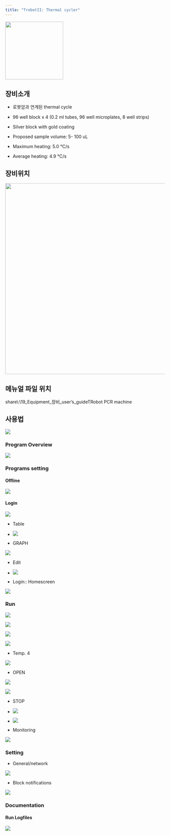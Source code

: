 ```yaml
---
title: "TrobotII: Thermal cycler"
---
```


![](images/paste-35.png){width="183"}

## 장비소개

-   로봇암과 연계된 thermal cycle

-   96 well block x 4 (0.2 ml tubes, 96 well microplates, 8 well strips)

-   Silver block with gold coating

-   Proposed sample volume: 5- 100 uL

-   Maximum heating: 5.0 ℃/s

-   Average heating: 4.9 ℃/s

## 장비위치

![](images/paste-29.png){width="604"}

## 메뉴얼 파일 위치

share\\:\\19_Equipment\Biofoundry\바이오파운드리\_장비_user's_guide\analytikjena TRobot PCR machine

## 사용법

![](images/paste-TrobotII-1.png)

### Program Overview

![](images/paste-TrobotII-2.png)

### Programs setting

#### Offline

![](images/paste-TrobotII-3.png)

#### Login

![](images/paste-TrobotII-4.png)

-   Table

-   ![](images/paste-TrobotII-5.png)

-   GRAPH

![](images/paste-TrobotII-6.png)

-   Edit

-   ![](images/paste-TrobotII-7.png)

-   Login:: Homescreen

![](images/paste-TrobotII-8.png)

### Run

![](images/paste-TrobotII-12.png)

![](images/paste-TrobotII-13.png)

![](images/paste-TrobotII-14.png)

![](images/paste-TrobotII-16.png)

-   Temp. 4

![](images/paste-TrobotII-17.png)

-   OPEN

![](images/paste-TrobotII-18.png)

![](images/paste-TrobotII-19.png)

-   STOP

-   ![](images/paste-TrobotII-20.png)

-   ![](images/paste-TrobotII-21.png)

-   Monitoring

![](images/paste-TrobotII-15.png)

### Setting

-   General/network

![](images/paste-TrobotII-9.png)

-   Block notifications

![](images/paste-TrobotII-10.png)

### Documentation

#### Run Logfiles

![](images/paste-TrobotII-11.png)